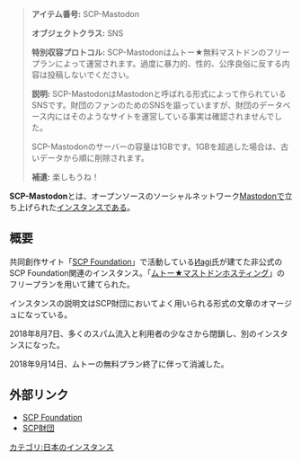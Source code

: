 <blockquote>
'''アイテム番号:''' SCP-Mastodon

'''オブジェクトクラス:''' SNS

'''特別収容プロトコル:''' SCP-Mastodonはムトー★無料マストドンのフリープランによって運営されます。過度に暴力的、性的、公序良俗に反する内容は投稿しないでください。

'''説明:''' SCP-MastodonはMastodonと呼ばれる形式によって作られているSNSです。財団のファンのためのSNSを謳っていますが、財団のデータベース内にはそのようなサイトを運営している事実は確認されませんでした。

SCP-Mastodonのサーバーの容量は1GBです。1GBを超過した場合は、古いデータから順に削除されます。

'''補遺:''' 楽しもうね！
</blockquote>
{{Infobox instance
| Name = {{Ruby|SCP-Mastodon|エスシーピー　マストドン}}
| Image = [[ファイル:SCP-Mastodon.png|200px]]
| Domain = https://scp.m.to
| Admin = [https://scp.m.to/@adminagi サイト-マストドン管理者]
| Country = 日本
| Start = 2017年10月18日
| Kifu = なし
| Alias = SCP鯖, SCP丼
}}'''SCP-Mastodon'''とは、オープンソースのソーシャルネットワーク[[Mastodon]]で立ち上げられた[[インスタンス]]である。 

== 概要 ==
共同創作サイト「[[w:SCP Foundation|SCP Foundation]]」で活動している[[利用者:Иagi|Иagi]]氏が建てた非公式のSCP Foundation関連のインスタンス。「[[ムトー★マストドンホスティング]]」のフリープランを用いて建てられた。

インスタンスの説明文はSCP財団においてよく用いられる形式の文章のオマージュになっている。

2018年8月7日、多くのスパム流入と利用者の少なさから閉鎖し、別のインスタンスになった。

2018年9月14日、ムトーの無料プラン終了に伴って消滅した。

== 外部リンク ==
* [http://www.scp-wiki.net SCP Foundation]
* [http://ja.scp-wiki.net SCP財団]

[[カテゴリ:日本のインスタンス]]